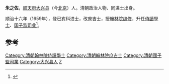 '''朱之佐'''，[[顺天府|顺天府]][[大兴县_(金朝)|大兴县]]（今[[北京|北京]]）人。清朝政治人物、同进士出身。

顺治十六年（1659年），登已亥科进士，改庶吉士，授[[翰林院|翰林院]][[编修|编修]]，升任[[侍讀學士|侍讀學士]]、[[国子监|国子监]][[司业|司业]]<ref>{{cite news|author=陈泽希|title=清代北京汉人进士考|url=http://szb.bjedu.cn/jysh/2010-10-15/879.html|accessdate=2013-08-22|newspaper=京教纵横|deadurl=yes|archiveurl=https://web.archive.org/web/20130921053444/http://szb.bjedu.cn/jysh/2010-10-15/879.html|archivedate=2013-09-21}}</ref>。

==参考==
{{reflist}}

{{順治十六年己亥科殿試金榜}}
{{清朝官员小作品}}
{{DEFAULTSORT:Zhu朱}}
[[Category:清朝翰林院侍讀學士|Category:清朝翰林院侍讀學士]]
[[Category:清朝翰林院庶吉士|Category:清朝翰林院庶吉士]]
[[Category:清朝國子監司業|Category:清朝國子監司業]]
[[Category:大兴县人|Category:大兴县人]]
[[Category:朱姓|Z]]